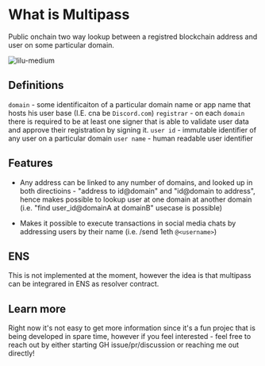 # What is Multipass

Public onchain two way lookup between a registred blockchain address and user on some particular domain.

![lilu-medium](../apps/bestofweb/public/lilu.png "lilu")

## Definitions

`domain` - some identificaiton of a particular domain name or app name that hosts his user base (I.E. cna be `Discord.com`)
`registrar` - on each `domain` there is required to be at least one signer that is able to validate user data and approve their registration by signing it.
`user id` - immutable identifier of any user on a particular domain
`user name` - human readable user identifier

## Features

- Any address can be linked to any number of domains, and looked up in both directioins - "address to id@domain" and "id@domain to address", hence makes possible to lookup user at one domain at another domain (i.e. "find user_id@domainA at domainB" usecase is possible)

- Makes it possible to execute transactions in social media chats by addressing users by their name (i.e. /send 1eth `@<username>`)

## ENS

This is not implemented at the moment, however the idea is that multipass can be integrared in ENS as resolver contract.

## Learn more

Right now it's not easy to get more information since it's a fun projec that is being developed in spare time, however if you feel interested - feel free to reach out by either starting GH issue/pr/discussion or reaching me out directly!
